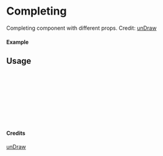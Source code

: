 
<Meta of={Completing} title="unDraw/Completing" />

# Completing

Completing component with different props.
Credit: [unDraw](https://undraw.co/illustrations)

#### Example

<Canvas of={Completing.Primary} />

## Usage

```ts
import { Completing } from "yadl-ui";

const Example = () => {
  return (
      <Completing />
  );
};

export default Example;
```

#### Credits
[unDraw](https://undraw.co/illustrations)
